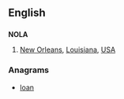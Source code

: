 {{also|Nola|nola}}
==English==

==={{abbreviation-old|en}}===
'''NOLA'''

# [[New Orleans]], [[Louisiana]], [[USA]]

===Anagrams===
* [[loan#English|loan]]